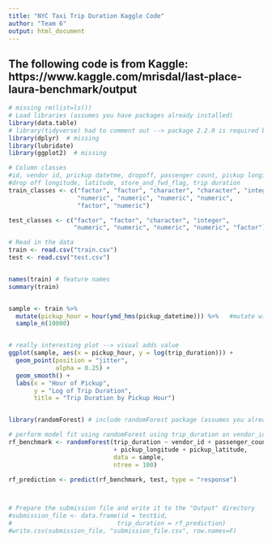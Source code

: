 ---
title: "NYC Taxi Trip Duration Kaggle Code"
author: "Team 6"
output: html_document
---


## The following code is from Kaggle: https://www.kaggle.com/mrisdal/last-place-laura-benchmark/output

```{r}

# missing rm(list=ls())
# Load libraries (assumes you have packages already installed)
library(data.table)
# library(tidyverse) had to comment out --> package 2.2.0 is required but 2.1.1 is being loaded
library(dplyr)  # missing
library(lubridate)
library(ggplot2)  # missing

# Column classes
#id, vendor id, prickup datetme, dropoff, passenger count, pickup longitude, latitude,
#drop off longitude, latitude, store_and_fwd_flag, trip duration
train_classes <- c("factor", "factor", "character", "character", "integer",
                   "numeric", "numeric", "numeric", "numeric", 
                   "factor", "numeric")

test_classes <- c("factor", "factor", "character", "integer",
                  "numeric", "numeric", "numeric", "numeric", "factor")

# Read in the data
train <- read.csv("train.csv")
test <- read.csv("test.csv")


names(train) # feature names
summary(train)


sample <- train %>% 
  mutate(pickup_hour = hour(ymd_hms(pickup_datetime))) %>%   #mutate will convert pickup_datetime into total hours
  sample_n(10000)


# really interesting plot --> visual adds value
ggplot(sample, aes(x = pickup_hour, y = log(trip_duration))) +
  geom_point(position = "jitter",
             alpha = 0.25) +
  geom_smooth() +
  labs(x = "Hour of Pickup", 
       y = "Log of Trip Duration",
       title = "Trip Duration by Pickup Hour")


library(randomForest) # include randomForest package (assumes you already have installed)

# perform model fit using randomForest using trip_duration on vendor_id, passenger_count, pickup_longitude and pickup_latitude features
rf_benchmark <- randomForest(trip_duration ~ vendor_id + passenger_count
                             + pickup_longitude + pickup_latitude,
                             data = sample,
                             ntree = 100)

rf_prediction <- predict(rf_benchmark, test, type = "response") 



# Prepare the submission file and write it to the "Output" directory
#submission_file <- data.frame(id = test$id,
#                             trip_duration = rf_prediction)
#write.csv(submission_file, "submission_file.csv", row.names=F)
```

